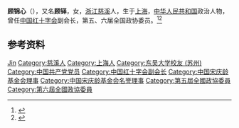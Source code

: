 {{Otheruses|other=名为顾铎的其他人物|顾铎}}

'''顾锦心'''（{{bd|1918年||1999年|}}），又名'''顾铎'''，女，[[浙江|浙江]][[慈溪|慈溪]]人，生于[[上海|上海]]，[[中华人民共和国|中华人民共和国]]政治人物，曾任[[中国红十字会|中国红十字会]]副会长，第五、六届全国政协委员。<ref>{{Cite book|title=历届全国政协委员人名辞典|author=|publisher=中国国际广播出版社|year=1996|isbn=9787507813746|location=北京|pages=286}}</ref><ref>{{Cite book|title=中华人民共和国职官志|author=何虎生, 李耀东, 向常福主编|publisher=中国社会出版社|year=2003|isbn=9787800883934|location=北京|pages=}}</ref>

== 参考资料 ==
{{reflist}}

{{中国人物小作品}}
{{Navboxes 
| title  = 顾锦心在[[中国宋庆龄基金会|中国宋庆龄基金会]]的职务
| list1  =
{{宋庆龄基金会第一届理事会}}
{{宋庆龄基金会第二届理事会}}
{{宋庆龄基金会第三届理事会}}
}}

{{Authority control}}
{{DEFAULTSORT:Gu顾}}
[[Category:顾姓|Jin]]
[[Category:慈溪人|Category:慈溪人]]
[[Category:上海人|Category:上海人]]
[[Category:东吴大学校友_(苏州)|Category:东吴大学校友 (苏州)]]
[[Category:中国共产党党员|Category:中国共产党党员]]
[[Category:中国红十字会副会长|Category:中国红十字会副会长]]
[[Category:中国宋庆龄基金会理事|Category:中国宋庆龄基金会理事]]
[[Category:中国宋庆龄基金会名誉理事|Category:中国宋庆龄基金会名誉理事]]
[[Category:第五屆全國政協委員|Category:第五屆全國政協委員]]
[[Category:第六屆全國政協委員|Category:第六屆全國政協委員]]